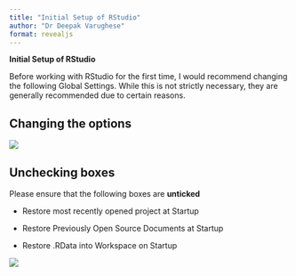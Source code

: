```yaml
---
title: "Initial Setup of RStudio"
author: "Dr Deepak Varughese"
format: revealjs
---
```


**Initial Setup of RStudio**

Before working with RStudio for the first time, I would recommend changing the following Global Settings. While this is not strictly necessary, they are generally recommended due to certain reasons.

## Changing the options

![](global_options.png)

## Unchecking boxes

Please ensure that the following boxes are **unticked**

-   Restore most recently opened project at Startup

-   Restore Previously Open Source Documents at Startup

-   Restore .RData into Workspace on Startup

![](uncheck_boxes.png)
